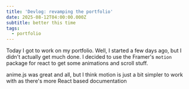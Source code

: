 ```yaml
---
title: 'Devlog: revamping the portfolio'
date: 2025-08-12T04:00:00.000Z
subtitle: better this time
tags:
  - portfolio
---
```


Today I got to work on my portfolio. Well, I started a few days ago, but I didn't actually get much done. I decided to use the Framer's `motion` package for react to get some animations and scroll stuff. 

<SectionTitle title="anime.js vs motion" />

anime.js was great and all, but I think motion is just a bit simpler to work with as there's more React based documentation
